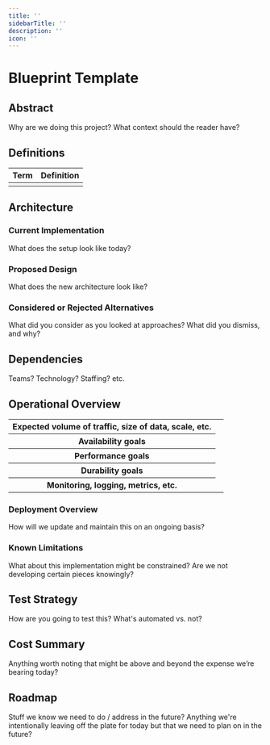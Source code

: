 ```yaml
---
title: ''
sidebarTitle: ''
description: ''
icon: ''
---
```


# Blueprint Template

## Abstract

Why are we doing this project? What context should the reader have?

## Definitions

<table>
<thead>
  <tr>
    <th>Term</th>
    <th>Definition</th>
  </tr>
  </thead>
  <tr>
    <td></td>
    <td></td>
  </tr>
</table>

## Architecture

### Current Implementation

What does the setup look like today?

### Proposed Design

What does the new architecture look like?

### Considered or Rejected Alternatives

What did you consider as you looked at approaches? What did you dismiss, and why?

## Dependencies

Teams? Technology? Staffing? etc.

## Operational Overview

<table>
  <tr>
    <th>Expected volume of traffic, size of data, scale, etc.</th>
    <td></td>
  </tr>
  <tr>
    <th>Availability goals</th>
    <td></td>
  </tr>
  <tr>
    <th>Performance goals</th>
    <td></td>
  </tr>
  <tr>
    <th>Durability goals</th>
    <td></td>
  </tr>
  <tr>
    <th>Monitoring, logging, metrics, etc.</th>
    <td></td>
  </tr>
</table>

### Deployment Overview

How will we update and maintain this on an ongoing basis?

### Known Limitations

What about this implementation might be constrained? Are we not developing certain pieces knowingly?

## Test Strategy

How are you going to test this? What's automated vs. not?

## Cost Summary

Anything worth noting that might be above and beyond the expense we’re bearing today?

## Roadmap

Stuff we know we need to do / address in the future? Anything we're intentionally leaving off the plate for today but that we need to plan on in the future?
